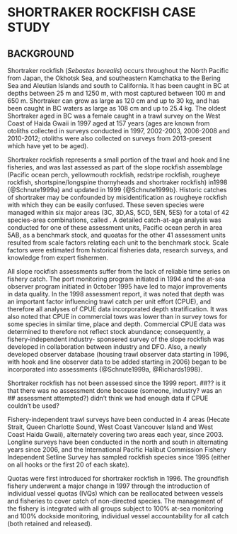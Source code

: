 # SHORTRAKER ROCKFISH CASE STUDY


## BACKGROUND
Shortraker rockfish (*Sebastes borealis*) occurs throughout the North Pacific 
from Japan, the Okhotsk Sea, and southeastern Kamchatka to the Bering Sea and
Aleutian Islands and south to California. It has been caught in BC at depths
between 25 m and 1250 m, with most captured between 100 m and 650 m. 
Shortraker can grow as large as 120 cm and up to 30 kg, and has been caught in 
BC waters as large as 108 cm and up to 25.4 kg. The oldest Shortraker aged in BC
was a female caught in a trawl survey on the West Coast of Haida Gwaii in 1997
aged at 157 years (ages are known from otoliths collected in surveys conducted
in 1997, 2002-2003, 2006-2008 and 2010-2012; otoliths were also collected on
surveys from 2013-present which have yet to be aged). 

Shortraker rockfish represents a small portion of the trawl and hook and 
line fisheries, and was last assessed as part of the slope rockfish assemblage 
(Pacific ocean perch, yellowmouth rockfish, redstripe rockfish, rougheye 
rockfish, shortspine/longspine thornyheads and shortraker rockfish) in1998
{@Schnute1999a} and updated in 1999 {@Schnute1999b}. Historic catches of 
shortraker may be confounded by misidentification as rougheye rockfish with which
they can be easily confused. These seven species were managed within six major
areas (3C, 3D,AS, 5CD, 5EN, 5ES) for a total of 42 species-area combinations,
called \emph{assessment units}. A detailed catch-at-age analysis was conducted
for one of these assessment units, Pacific ocean perch in area 5AB, as a
benchmark stock, and quoatas for the other 41 assessment units resulted from 
scale factors relating each unit to the benchmark stock. Scale factors were 
estimated from historical fisheries data, research surveys, and knowledge from 
expert fishermen. 

All slope rockfish assessments suffer from the lack of reliable time series on
fishery catch. The port monitoring program initiated in 1994 and the at-sea 
observer program initiated in 0ctober 1995 have led to major improvements in data 
quality. In the 1998 assessment report, it was noted that depth was an important
factor influencing trawl catch per unit effort (CPUE), and therefore all analyses
of CPUE data incorporated depth stratification. It was also noted that
CPUE in commercial tows was lower than in survey tows for some species in 
similar time, place and depth. Commercial CPUE data was determined to therefore
not reflect stock abundance; consequently, a fishery-independent industry-
sponsered survey of the slope rockfish was developed in collaboration between
industry and DFO. Also, a newly developed observer database (housing trawl 
observer data starting in 1996, with hook and line observer data to be
added starting in 2006) began to be incorporated into assessments
{@Schnute1999a, @Richards1998}. 

Shortraker rockfish has not been assessed since the 1999 report. 
##?? is it that there was no assessment done because (someone, industry? was an
## assessment attempted?) didn't think we had enough data if CPUE couldn't be used?


Fishery-independent trawl surveys have been conducted in 4 areas (Hecate Strait,
Queen Charlotte Sound, West Coast Vancouver Island and West Coast Haida Gwaii),
alternately covering two areas each year, since 2003. Longline surveys have been
conducted in the north and south in alternating years since 2006, and the 
International Pacific Halibut Commission Fishery Independent Setline Survey 
has sampled rockfish species since 1995 (either on all hooks or the first 20
of each skate).

Quotas were first introduced for shortraker rockfish in 1996. 
The groundfish fishery underwent a major change in 1997 through the introduction
of individual vessel quotas (IVQs) which can be reallocated between 
vessels and fisheries to cover catch of non-directed species. The management of
the fishery is integrated with all groups subject to 100% at-sea monitoring and 
100% dockside monitoring, individual vessel accountability for all catch (both
retained and released).

